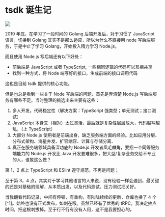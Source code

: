 # tsdk 诞生记

<img src="/tssdk.jpg" className="w-72 rounded-2xl my-12 mx-auto" />


2019 年底，在学习了一段时间的 Golang 后端开发后，对于习惯了 JavaScript 语言，切换到 Golang 其实不是那么适应，所以为什么不直接用 node 写后端服务，于是中止了学习 Golang，开始投入精力学习 Node.js。

而且使用 Node.js 写后端还有以下好处：

- 前后端是 JavaScript 或者 TypeScript, 一些相同逻辑的代码可以互相共享
- 找到一种方式，将 Node 端写好的接口，生成前端的接口调用代码

这也是目前 tsdk 提供的核心功能。

但是也总是看到一些关于 Node 写后端的问题，首先是弄清楚 Node.js 写后端服务有哪些不足。当时整理的挑选出来主要有这些：

1. 多人开发，代码稳定性（解决方案：TypeScript 强类型；单元测试；接口测试）
2. JavaScript 本身又（相对）太过灵活，最后就是复杂性层层放大，代码越写越乱，（上 TypeScript）
3. 大部分 Node.js 使用者是前端出身，缺乏服务端方面的经验。比如应用分层、分布式架构、海量并发、扩容缩容、计算与存储分离、
4. 真正在服务端领域具备深功底的 Node.js 开发者凤毛麟角，要招一个同等服务端能力的 Node.js 开发比 Java 开发要难很多，把大型/复杂业务交给不专业的人，谁敢这么做？

第 1，2 点上 TypeScript 和 ESlint 遵守规范，不再是问题；

至于第 3，4 点，其实对于学习其他语言的人来说，没有经验一样会遇到，最关键的还是对基础的理解，从本质出发，以及代码测试，压力测试把关好。


<Callout emoji="🐣" type='info'>
  当我翻看代码记录，中间有停顿，有重构，有陆陆续续的更新，仓库也换了 4
  个[^1]。始终也没有正式发布，如刺在喉。虽然已经有了优秀的
  tRPC，我决定抽点时间，把这根刺拔掉。至于行不行有没有人用，这不是我要担心的。
</Callout>

[^1]: 刚开始叫 **nsf** (Node Server Framework)；后来重新整理结构改名为 **bsv** [当时一些笔记](https://bsv-docs.netlify.app)；将 express 重构为使用 fastify，再从 fastify 切换回来 express；最后改名为 **tsdk**，再到现在的 **tsdk-monorepo**
